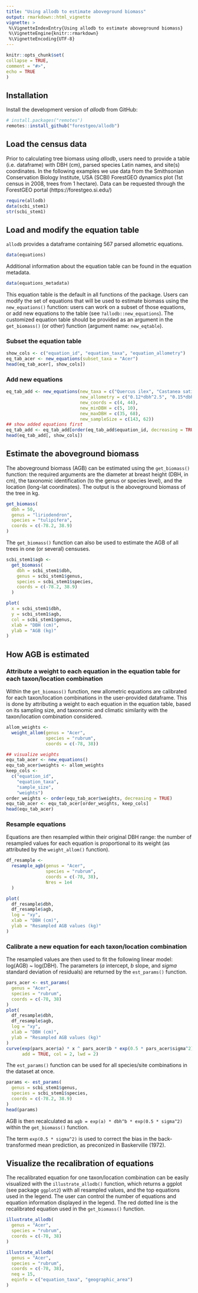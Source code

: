 ```yaml
---
title: "Using allodb to estimate aboveground biomass"
output: rmarkdown::html_vignette
vignette: >
 %\VignetteIndexEntry{Using allodb to estimate aboveground biomass}
 %\VignetteEngine{knitr::rmarkdown}
 %\VignetteEncoding{UTF-8}
---
```

  
```r
knitr::opts_chunk$set(
collapse = TRUE,
comment = "#>", 
echo = TRUE
)
```


## Installation

Install the development version of _allodb_ from GitHub:

```r
# install.packages("remotes")
remotes::install_github("forestgeo/allodb")
```

## Load the census data

Prior to calculating tree biomass using _allodb_, users need to provide a table (i.e. dataframe) with DBH (cm), parsed species Latin names, and site(s) coordinates. In the following examples we use data from the Smithsonian Conservation Biology Institute, USA (SCBI) ForestGEO dynamics plot (1st census in 2008, trees from 1 hectare). Data can be requested through the ForestGEO portal (https://forestgeo.si.edu/)

```r
require(allodb)
data(scbi_stem1)
str(scbi_stem1)
``` 

## Load and modify the equation table 

`allodb` provides a dataframe containing 567 parsed allometric equations. 

```r
data(equations)
``` 

Additional information about the equation table can be found in the equation metadata. 

```r
data(equations_metadata)
``` 

This equation table is the default in all functions of the package. Users can modify the set of equations that will be used to estimate biomass using the `new_equations()` function: users can work on a subset of those equations, or add new equations to the table (see `?allodb::new_equations`). The customized equation table should be provided as an argument in the `get_biomass()` (or other) function (argument name: `new_eqtable`). 

### Subset the equation table 

```r
show_cols <- c("equation_id", "equation_taxa", "equation_allometry")
eq_tab_acer <- new_equations(subset_taxa = "Acer")
head(eq_tab_acer[, show_cols])
```

### Add new equations

```r
eq_tab_add <- new_equations(new_taxa = c("Quercus ilex", "Castanea sativa"),
                            new_allometry = c("0.12*dbh^2.5", "0.15*dbh^2.7"),
                            new_coords = c(4, 44),
                            new_minDBH = c(5, 10),
                            new_maxDBH = c(35, 68),
                            new_sampleSize = c(143, 62))
## show added equations first
eq_tab_add <- eq_tab_add[order(eq_tab_add$equation_id, decreasing = TRUE),]
head(eq_tab_add[, show_cols])
```


## Estimate the aboveground biomass

The aboveground biomass (AGB) can be estimated using the `get_biomass()` function: the required arguments are the diameter at breast height (DBH, in cm), the taxonomic identification (to the genus or species level), and the location (long-lat coordinates). The output is the aboveground biomass of the tree in kg. 

```r
get_biomass(
  dbh = 50, 
  genus = "liriodendron", 
  species = "tulipifera", 
  coords = c(-78.2, 38.9)
)
```

The `get_biomass()` function can also be used to estimate the AGB of all trees in one (or several) censuses. 

```r
scbi_stem1$agb <-
  get_biomass(
    dbh = scbi_stem1$dbh,
    genus = scbi_stem1$genus,
    species = scbi_stem1$species,
    coords = c(-78.2, 38.9)
  )
```

```r
plot(
  x = scbi_stem1$dbh,
  y = scbi_stem1$agb,
  col = scbi_stem1$genus,
  xlab = "DBH (cm)",
  ylab = "AGB (kg)"
)
```

## How AGB is estimated 

### Attribute a weight to each equation in the equation table for each taxon/location combination

Within the `get_biomass()` function, new allometric equations are calibrated for each taxon/location combinations in the user-provided dataframe. This is done by attributing a weight to each equation in the equation table, based on its sampling size, and taxonomic and climatic similarity with the taxon/location combination considered. 

```r
allom_weights <-
  weight_allom(genus = "Acer",
               species = "rubrum",
               coords = c(-78, 38))

## visualize weights
equ_tab_acer <- new_equations()
equ_tab_acer$weights <- allom_weights
keep_cols <-
  c("equation_id",
    "equation_taxa",
    "sample_size",
    "weights")
order_weights <- order(equ_tab_acer$weights, decreasing = TRUE)
equ_tab_acer <- equ_tab_acer[order_weights, keep_cols]
head(equ_tab_acer)
```

### Resample equations 

Equations are then resampled within their original DBH range: the number of resampled values for each equation is proportional to its weight (as attributed by the `weight_allom()` function). 

```r
df_resample <-
  resample_agb(genus = "Acer",
               species = "rubrum",
               coords = c(-78, 38), 
               Nres = 1e4
  )

plot(
  df_resample$dbh,
  df_resample$agb,
  log = "xy",
  xlab = "DBH (cm)",
  ylab = "Resampled AGB values (kg)"
)
```

### Calibrate a new equation for each taxon/location combination

The resampled values are then used to fit the following linear model: log(AGB) ~ log(DBH). The parameters (_a_ intercept, _b_ slope, and _sigma_ standard deviation of residuals) are returned by the `est_params()` function. 

```r
pars_acer <- est_params(
  genus = "Acer",
  species = "rubrum",
  coords = c(-78, 38)
)
plot(
  df_resample$dbh,
  df_resample$agb,
  log = "xy",
  xlab = "DBH (cm)",
  ylab = "Resampled AGB values (kg)"
)
curve(exp(pars_acer$a) * x ^ pars_acer$b * exp(0.5 * pars_acer$sigma^2),
      add = TRUE, col = 2, lwd = 2)
```

The `est_params()` function can be used for all species/site combinations in the dataset at once. 

```r
params <- est_params(
  genus = scbi_stem1$genus,
  species = scbi_stem1$species,
  coords = c(-78.2, 38.9)
)
head(params)
```

AGB is then recalculated as `agb = exp(a) * dbh^b * exp(0.5 * sigma^2)` within the `get_biomass()` function. 

The term `exp(0.5 * sigma^2)` is used to correct the bias in the back-transformed mean prediction, as preconized in Baskerville  (1972). 

## Visualize the recalibration of equations

The recalibrated equation for one taxon/location combination can be easily visualized with the `illustrate_allodb()` function, which returns a ggplot (see package `ggplot2`) with all resampled values, and the top equations used in the legend. The user can control the number of equations and equation information displayed in the legend. The red dotted line is the recalibrated equation used in the `get_biomass()` function. 

```r
illustrate_allodb(
  genus = "Acer",
  species = "rubrum",
  coords = c(-78, 38)
)
```

```r
illustrate_allodb(
  genus = "Acer",
  species = "rubrum",
  coords = c(-78, 38), 
  neq = 15, 
  eqinfo = c("equation_taxa", "geographic_area")
)
```
